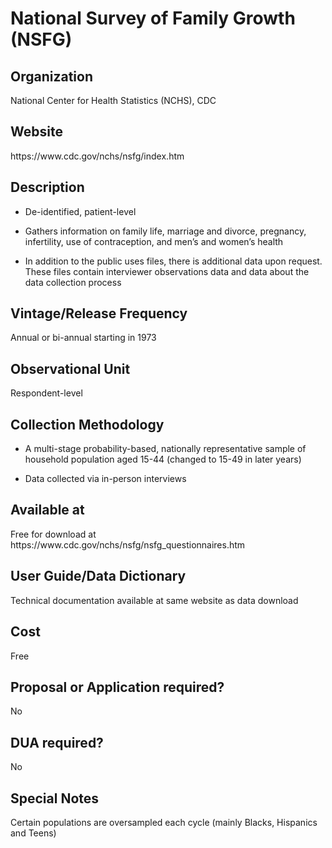 \mainmatter

<!-- Generated by generateRmd.R; do not edit by hand  -->

# National Survey of Family Growth (NSFG)

## Organization
National Center for Health Statistics (NCHS), CDC

## Website
https://www.cdc.gov/nchs/nsfg/index.htm

## Description
*	De-identified, patient-level 
*	Gathers information on family life, marriage and divorce, pregnancy, infertility, use of contraception, and men’s and women’s health 
*	In addition to the public uses files, there is additional data upon request. These files contain interviewer observations data and data about the data collection process

## Vintage/Release Frequency
Annual or bi-annual starting in 1973

## Observational Unit
Respondent-level

## Collection Methodology
*	A multi-stage probability-based, nationally representative sample of household population aged 15-44 (changed to 15-49 in later years)
*	Data collected via in-person interviews

## Available at
Free for download at https://www.cdc.gov/nchs/nsfg/nsfg_questionnaires.htm

## User Guide/Data Dictionary
Technical documentation available at same website as data download

## Cost
Free

## Proposal or Application required?
No

## DUA required?
No

## Special Notes
Certain populations are oversampled each cycle (mainly Blacks, Hispanics and Teens)


